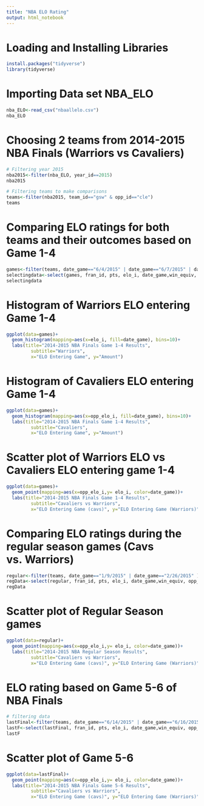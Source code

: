 ---
title: "NBA ELO Rating"
output: html_notebook
---

# Loading and Installing Libraries
```{r}
install.packages("tidyverse")
library(tidyverse)
```

# Importing Data set NBA_ELO

```{r}
nba_ELO<-read_csv("nbaallelo.csv")
nba_ELO
```
# Choosing 2 teams from 2014-2015 NBA Finals (Warriors vs Cavaliers)
```{r}
# Filtering year 2015
nba2015<-filter(nba_ELO, year_id==2015)
nba2015

# Filtering teams to make comparisons
teams<-filter(nba2015, team_id=="gsw" & opp_id=="cle")
teams
```
# Comparing ELO ratings for both teams and their outcomes based on Game 1-4
```{r}
games<-filter(teams, date_game=="6/4/2015" | date_game=="6/7/2015" | date_game=="6/9/2015" | date_game=="6/11/2015" )
selectingdata<-select(games, fran_id, pts, elo_i, date_game,win_equiv, opp_fran, opp_pts,opp_elo_i )
selectingdata
```
# Histogram of Warriors ELO entering Game 1-4
```{r}
ggplot(data=games)+
  geom_histogram(mapping=aes(x=elo_i, fill=date_game), bins=10)+
  labs(title="2014-2015 NBA Finals Game 1-4 Results",
         subtitle="Warriors",
         x="ELO Entering Game", y="Amount")
```
# Histogram of Cavaliers ELO entering Game 1-4
```{r}
ggplot(data=games)+
  geom_histogram(mapping=aes(x=opp_elo_i, fill=date_game), bins=10)+
  labs(title="2014-2015 NBA Finals Game 1-4 Results",
         subtitle="Cavaliers",
         x="ELO Entering Game", y="Amount")
```

# Scatter plot of Warriors ELO vs Cavaliers ELO entering game 1-4
```{r}
ggplot(data=games)+
  geom_point(mapping=aes(x=opp_elo_i,y= elo_i, color=date_game))+
  labs(title="2014-2015 NBA Finals Game 1-4 Results",
         subtitle="Cavaliers vs Warriors",
         x="ELO Entering Game (cavs)", y="ELO Entering Game (Warriors)")
```

# Comparing ELO ratings during the regular season games (Cavs vs. Warriors)
```{r}
regular<-filter(teams, date_game=="1/9/2015" | date_game=="2/26/2015" )
regData<-select(regular, fran_id, pts, elo_i, date_game,win_equiv, opp_fran, opp_pts,opp_elo_i )
regData
```

# Scatter plot of Regular Season games
```{r}
ggplot(data=regular)+
  geom_point(mapping=aes(x=opp_elo_i,y= elo_i, color=date_game))+
  labs(title="2014-2015 NBA Regular Season Results",
         subtitle="Cavaliers vs Warriors",
         x="ELO Entering Game (cavs)", y="ELO Entering Game (Warriors)")
```
# ELO rating based on Game 5-6 of NBA Finals

```{r}
# filtering data
lastFinal<-filter(teams, date_game=="6/14/2015" | date_game=="6/16/2015" )
lastF<-select(lastFinal, fran_id, pts, elo_i, date_game,win_equiv, opp_fran, opp_pts,opp_elo_i )
lastF
```
# Scatter plot of Game 5-6
```{r}
ggplot(data=lastFinal)+
  geom_point(mapping=aes(x=opp_elo_i,y= elo_i, color=date_game))+
  labs(title="2014-2015 NBA Finals Game 5-6 Results",
         subtitle="Cavaliers vs Warriors",
         x="ELO Entering Game (cavs)", y="ELO Entering Game (Warriors)")
```